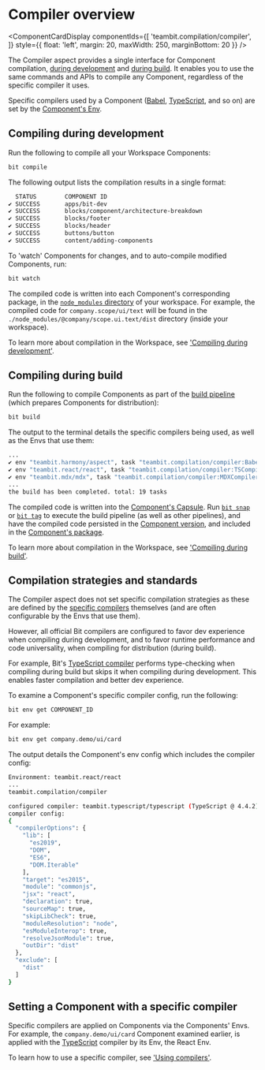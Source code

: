 
# Compiler overview

<ComponentCardDisplay componentIds={[
  'teambit.compilation/compiler',
]} style={{ float: 'left', margin: 20, maxWidth: 250, marginBottom: 20 }} />

The Compiler aspect provides a single interface for Component compilation, [during development](/docs/compiler/compiling-during-development) and [during build](/docs/compiler/compiling-during-build).
It enables you to use the same commands and APIs to compile any Component, regardless of the specific compiler it uses.

Specific compilers used by a Component ([Babel](https://bit.cloud/teambit/compilation/babel), [TypeScript](https://bit.cloud/teambit/typescript/typescript), and so on) are set by the [Component's Env](/docs/envs/using-envs).

## Compiling during development

Run the following to compile all your Workspace Components:

```bash
bit compile
```

The following output lists the compilation results in a single format:

```bash
  STATUS        COMPONENT ID
✔ SUCCESS       apps/bit-dev
✔ SUCCESS       blocks/component/architecture-breakdown
✔ SUCCESS       blocks/footer
✔ SUCCESS       blocks/header
✔ SUCCESS       buttons/button
✔ SUCCESS       content/adding-components
```

To 'watch' Components for changes, and to auto-compile modified Components, run:

```bash
bit watch
```

The compiled code is written into each Component's corresponding package, in the [`node_modules` directory](/dependencies/node-modules) of your workspace.
For example, the compiled code for `company.scope/ui/text` will be found in the `./node_modules/@company/scope.ui.text/dist` directory (inside your workspace).

To learn more about compilation in the Workspace, see ['Compiling during development'](/).

## Compiling during build

Run the following to compile Components as part of the [build pipeline](/) (which prepares Components for distribution):

```bash
bit build
```

The output to the terminal details the specific compilers being used, as well as the Envs that use them:

```bash
...
✔ env "teambit.harmony/aspect", task "teambit.compilation/compiler:BabelCompiler (compile components for artifact dist)" has completed successfully in 363ms
✔ env "teambit.react/react", task "teambit.compilation/compiler:TSCompiler (compile components for artifact dist)" has completed successfully in 1s
✔ env "teambit.mdx/mdx", task "teambit.compilation/compiler:MDXCompiler (compile components)" has completed successfully in 879ms
...
the build has been completed. total: 19 tasks
```

The compiled code is written into the [Component's Capsule](/). Run [`bit snap`](/) or [`bit tag`](/) to execute the build pipeline (as well as other pipelines), and have the compiled code persisted in the [Component version](/), and included in the [Component's package](/).

To learn more about compilation in the Workspace, see ['Compiling during build'](/).

## Compilation strategies and standards

The Compiler aspect does not set specific compilation strategies as these are defined by the [specific compilers](/) themselves (and are often configurable by the Envs that use them).

However, all official Bit compilers are configured to favor dev experience when compiling during development, and to favor runtime performance and code universality, when compiling for distribution (during build).

For example, Bit's [TypeScript compiler](/) performs type-checking when compiling during build but skips it when compiling during development.
This enables faster compilation and better dev experience.

To examine a Component's specific compiler config, run the following:

```bash
bit env get COMPONENT_ID
```

For example:

```bash
bit env get company.demo/ui/card
```

The output details the Component's env config which includes the compiler config:

```bash
Environment: teambit.react/react
...
teambit.compilation/compiler

configured compiler: teambit.typescript/typescript (TypeScript @ 4.4.2)
compiler config:
{
  "compilerOptions": {
    "lib": [
      "es2019",
      "DOM",
      "ES6",
      "DOM.Iterable"
    ],
    "target": "es2015",
    "module": "commonjs",
    "jsx": "react",
    "declaration": true,
    "sourceMap": true,
    "skipLibCheck": true,
    "moduleResolution": "node",
    "esModuleInterop": true,
    "resolveJsonModule": true,
    "outDir": "dist"
  },
  "exclude": [
    "dist"
  ]
}

```

## Setting a Component with a specific compiler

Specific compilers are applied on Components via the Components' Envs. For example, the `company.demo/ui/card` Component examined earlier, is applied with
the [TypeScript](/) compiler by its Env, the React Env.

To learn how to use a specific compiler, see ['Using compilers'](/).
